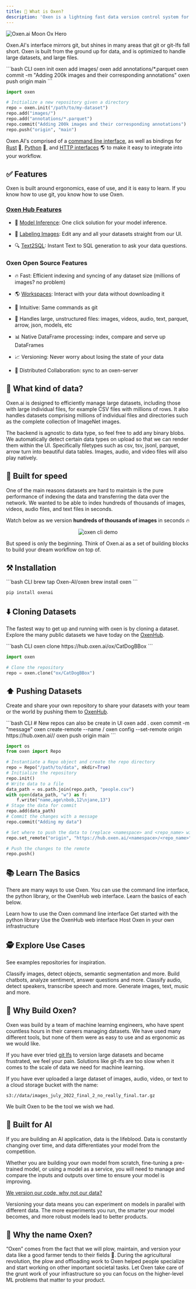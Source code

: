 ```yaml
---
title: 🐂 What is Oxen?
description: 'Oxen is a lightning fast data version control system for structured and unstructured machine learning datasets.'
---
```


<img alt="Oxen.ai Moon Ox Hero" classname="block" src="/images/MoonOx.png" />

Oxen.AI's interface mirrors git, but shines in many areas that git or git-lfs fall short. Oxen is built from the ground up for data, and is optimized to handle large datasets, and large files.

<CodeGroup>
  ```bash CLI
  oxen init
  oxen add images/
  oxen add annotations/*.parquet
  oxen commit -m "Adding 200k images and their corresponding annotations"
  oxen push origin main
  ```

  ```python Python
  import oxen

  # Initialize a new repository given a directory
  repo = oxen.init("/path/to/my-dataset")
  repo.add("images/")
  repo.add("annotations/*.parquet")
  repo.commit("Adding 200k images and their corresponding annotations")
  repo.push("origin", "main")
  ```
</CodeGroup>

Oxen.AI's comprised of a [command line interface](/getting-started/cli), as well as bindings for [Rust](https://github.com/Oxen-AI/Oxen) 🦀, [Python](/getting-started/python) 🐍, and [HTTP interfaces](/http-api) 🌎 to make it easy to integrate into your workflow.

## ✅ Features

Oxen is built around ergonomics, ease of use, and it is easy to learn. If you know how to use git, you know how to use Oxen.

### [Oxen Hub Features](/features/web_hub)

* 🚀 [Model Inference](/features/models): One click solution for your model inference.

* 📝 [Labeling Images](/features/labeling_data): Edit any and all your datasets straight from our UI.

* 🔍 [Text2SQL](/features/text2sql): Instant Text to SQL generation to ask your data questions.

### Oxen Open Source Features

* 🔥 Fast: Efficient indexing and syncing of any dataset size (millions of images? no problem)

* 🌎 [Workspaces](/concepts/workspaces): Interact with your data without downloading it

* 🧠 Intuitive: Same commands as git

* 💪 Handles large, unstructured files: images, videos, audio, text, parquet, arrow, json, models, etc

* 📊 Native DataFrame processing: index, compare and serve up DataFrames

* 📈 Versioning: Never worry about losing the state of your data

* 🤝 Distributed Collaboration: sync to an oxen-server

## 🌾 What kind of data?

Oxen.ai is designed to efficiently manage large datasets, including those with large individual files, for example CSV files with millions of rows. It also handles datasets comprising millions of individual files and directories such as the complete collection of ImageNet images.

The backend is agnostic to data type, so feel free to add any binary blobs. We automatically detect certain data types on upload so that we can render them within the UI. Specifically filetypes such as csv, tsv, jsonl, parquet, arrow turn into beautiful data tables. Images, audio, and video files will also play natively.

## 🚀 Built for speed

One of the main reasons datasets are hard to maintain is the pure performance of indexing the data and transferring the data over the network. We wanted to be able to index hundreds of thousands of images, videos, audio files, and text files in seconds.

Watch below as we version **hundreds of thousands of images** in seconds 🔥

<p align="center">
  <img src="https://github.com/Oxen-AI/oxen-release/raw/main/images/cli-celeba.gif?raw=true" alt="oxen cli demo" />
</p>

But speed is only the beginning. Think of Oxen.ai as a set of building blocks to build your dream workflow on top of.

## ⚒️ Installation

<CodeGroup>
  ```bash CLI
  brew tap Oxen-AI/oxen
  brew install oxen
  ```

  ```bash Python
  pip install oxenai
  ```
</CodeGroup>

## ⬇️ Cloning Datasets

The fastest way to get up and running with oxen is by cloning a dataset. Explore the many public datasets we have today on the [OxenHub](https://oxen.ai/explore).

<CodeGroup>
  ```bash CLI
  oxen clone https://hub.oxen.ai/ox/CatDogBBox
  ```

  ```python Python
  import oxen

  # Clone the repository
  repo = oxen.clone("ox/CatDogBBox")
  ```
</CodeGroup>

## ⬆️ Pushing Datasets

Create and share your own repository to share your datasets with your team or the world by pushing them to [OxenHub](https://oxen.ai).

<CodeGroup>
  ```bash CLI
  # New repos can also be create in UI
  oxen add .
  oxen commit -m "message"
  oxen create-remote --name <namespace>/<repo_name>
  oxen config --set-remote origin https://hub.oxen.ai/<namespace>/<repo_name>
  oxen push origin main
  ```

  ```python Python
  import os
  from oxen import Repo

  # Instantiate a Repo object and create the repo directory
  repo = Repo("/path/to/data", mkdir=True)
  # Initialize the repository
  repo.init()
  # Write data to a file
  data_path = os.path.join(repo.path, "people.csv")
  with open(data_path, "w") as f:
      f.write("name,age\nbob,12\njane,13")
  # Stage the data for commit
  repo.add(data_path)
  # Commit the changes with a message
  repo.commit("Adding my data")

  # Set where to push the data to (replace <namespace> and <repo_name> with your remote)
  repo.set_remote("origin", "https://hub.oxen.ai/<namespace>/<repo_name>")

  # Push the changes to the remote
  repo.push()
  ```
</CodeGroup>

## 📚 Learn The Basics

There are many ways to use Oxen. You can use the command line interface, the python library, or the OxenHub web interface. Learn the basics of each below.

<CardGroup cols={2}>
  <Card title="Command Line Interface" icon="rectangle-terminal" href="/getting-started/cli">
    Learn how to use the Oxen command line interface
  </Card>

  <Card title="Python Library" icon="python" href="/getting-started/python">
    Get started with the python library
  </Card>

  <Card title="Web Interface" icon="browser" href="https://oxen.ai">
    Use the OxenHub web interface
  </Card>

  <Card title="Self Host" icon="satellite-dish" href="/getting-started/oxen-server">
    Host Oxen in your own infrastructure
  </Card>
</CardGroup>

## 🕵️ Explore Use Cases

See examples repositories for inspiration.

<CardGroup cols={2}>
  <Card title="Computer Vision" icon="camera-viewfinder" href="https://www.oxen.ai/categories/vision">
    Classify images, detect objects, semantic segmentation and more.
  </Card>

  <Card title="Natural Language Processing" icon="file-lines" href="https://www.oxen.ai/categories/text">
    Build chatbots, analyze sentiment, answer questions and more.
  </Card>

  <Card title="Audio" icon="headphones" href="https://www.oxen.ai/categories/audio">
    Classify audio, detect speakers, transcribe speech and more.
  </Card>

  <Card title="Generative AI" icon="palette" href="https://www.oxen.ai/categories/generative-ai">
    Generate images, text, music and more.
  </Card>
</CardGroup>

## 🌾 Why Build Oxen?

Oxen was build by a team of machine learning engineers, who have spent countless hours in their careers managing datasets. We have used many different tools, but none of them were as easy to use and as ergonomic as we would like.

If you have ever tried [git lfs](https://git-lfs.com/) to version large datasets and became frustrated, we feel your pain. Solutions like git-lfs are too slow when it comes to the scale of data we need for machine learning.

If you have ever uploaded a large dataset of images, audio, video, or text to a cloud storage bucket with the name:

`s3://data/images_july_2022_final_2_no_really_final.tar.gz`

We built Oxen to be the tool we wish we had.

## 🤖 Built for AI

If you are building an AI application, data is the lifeblood. Data is constantly changing over time, and data differentiates your model from the competition.

Whether you are building your own model from scratch, fine-tuning a pre-trained model, or using a model as a service, you will need to manage and compare the inputs and outputs over time to ensure your model is improving.

[We version our code, why not our data?](https://blog.oxen.ai/we-version-our-code-why-not-our-data/)

Versioning your data means you can experiment on models in parallel with different data. The more experiments you run, the smarter your model becomes, and more robust models lead to better products.

## 🐂 Why the name Oxen?

“Oxen” comes from the fact that we will plow, maintain, and version your data like a good farmer tends to their fields 🌾. During the agricultural revolution, the plow and offloading work to Oxen helped people specialize and start working on other important societal tasks. Let Oxen take care of the grunt work of your infrastructure so you can focus on the higher-level ML problems that matter to your product.